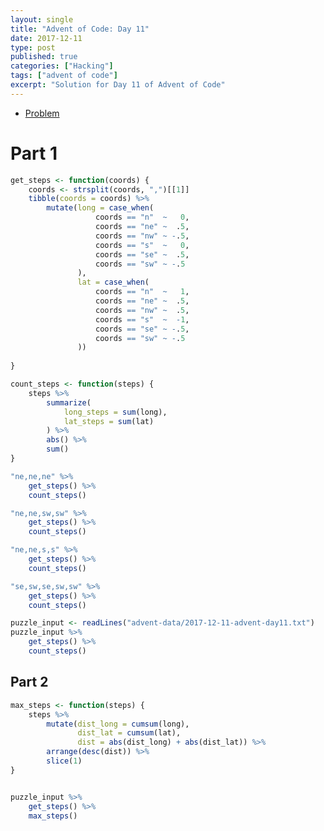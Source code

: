 ```yaml
---
layout: single
title: "Advent of Code: Day 11"
date: 2017-12-11
type: post
published: true
categories: ["Hacking"]
tags: ["advent of code"]
excerpt: "Solution for Day 11 of Advent of Code"
---
```


* [Problem](https://adventofcode.com/2017/day/11)

# Part 1


```r
get_steps <- function(coords) {
    coords <- strsplit(coords, ",")[[1]]
    tibble(coords = coords) %>%
        mutate(long = case_when(
                   coords == "n"  ~   0, 
                   coords == "ne" ~  .5, 
                   coords == "nw" ~ -.5, 
                   coords == "s"  ~   0, 
                   coords == "se" ~  .5, 
                   coords == "sw" ~ -.5
               ),
               lat = case_when(
                   coords == "n"  ~   1,   
                   coords == "ne" ~  .5,
                   coords == "nw" ~  .5,
                   coords == "s"  ~  -1,
                   coords == "se" ~ -.5,
                   coords == "sw" ~ -.5
               ))
    
}

count_steps <- function(steps) {
    steps %>%
        summarize(
            long_steps = sum(long),
            lat_steps = sum(lat)
        ) %>%
        abs() %>%
        sum()
}

"ne,ne,ne" %>%
    get_steps() %>% 
    count_steps()

"ne,ne,sw,sw" %>%
    get_steps() %>%
    count_steps()

"ne,ne,s,s" %>%
    get_steps() %>%
    count_steps()

"se,sw,se,sw,sw" %>%
    get_steps() %>%
    count_steps()

puzzle_input <- readLines("advent-data/2017-12-11-advent-day11.txt")
puzzle_input %>%
    get_steps() %>%
    count_steps()
```

## Part 2

```r
max_steps <- function(steps) {
    steps %>%
        mutate(dist_long = cumsum(long),
               dist_lat = cumsum(lat), 
               dist = abs(dist_long) + abs(dist_lat)) %>%
        arrange(desc(dist)) %>%
        slice(1)
}


puzzle_input %>%
    get_steps() %>%
    max_steps()
```
